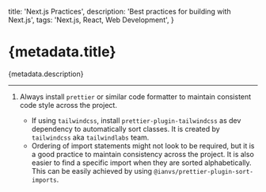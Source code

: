   title: 'Next.js Practices',
  description: 'Best practices for building with Next.js',
  tags: 'Next.js, React, Web Development',
}

# {metadata.title}

{metadata.description}

---

1. Always install `prettier` or similar code formatter to maintain consistent code style across the project.

   - If using `tailwindcss`, install `prettier-plugin-tailwindcss` as dev dependency to automatically sort classes. It is created by `tailwindcss` aka `tailwindlabs` team.
   - Ordering of import statements might not look to be required, but it is a good practice to maintain consistency across the project. It is also easier to find a specific import when they are sorted alphabetically. This can be easily achieved by using `@ianvs/prettier-plugin-sort-imports`.
